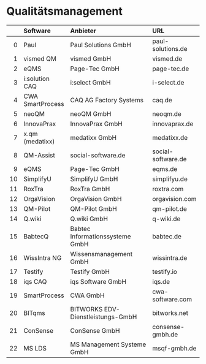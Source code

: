 # Qualitätsmanagement

|    | Software         | Anbieter                          | URL                |
|---:|:-----------------|:----------------------------------|:-------------------|
|  0 | Paul             | Paul Solutions GmbH               | paul-solutions.de  |
|  1 | vismed QM        | vismed GmbH                       | vismed.de          |
|  2 | eQMS             | Page-Tec GmbH                     | page-tec.de        |
|  3 | i:solution CAQ   | i:select GmbH                     | i-select.de        |
|  4 | CWA SmartProcess | CAQ AG Factory Systems            | caq.de             |
|  5 | neoQM            | neoQM GmbH                        | neoqm.de           |
|  6 | InnovaPrax       | InnovaPrax GmbH                   | innovaprax.de      |
|  7 | x.qm (medatixx)  | medatixx GmbH                     | medatixx.de        |
|  8 | QM-Assist        | social-software.de                | social-software.de |
|  9 | eQMS             | Page-Tec GmbH                     | eqms.de            |
| 10 | SimplifyU        | SimplifyU GmbH                    | simplifyu.de       |
| 11 | RoxTra           | RoxTra GmbH                       | roxtra.com         |
| 12 | OrgaVision       | OrgaVision GmbH                   | orgavision.com     |
| 13 | QM-Pilot         | QM-Pilot GmbH                     | qm-pilot.de        |
| 14 | Q.wiki           | Q.wiki GmbH                       | q-wiki.de          |
| 15 | BabtecQ          | Babtec Informationssysteme GmbH   | babtec.de          |
| 16 | WissIntra NG     | Wissensmanagement GmbH            | wissintra.de       |
| 17 | Testify          | Testify GmbH                      | testify.io         |
| 18 | iqs CAQ          | iqs Software GmbH                 | iqs.de             |
| 19 | SmartProcess     | CWA GmbH                          | cwa-software.com   |
| 20 | BITqms           | BITWORKS EDV-Dienstleistungs-GmbH | bitworks.net       |
| 21 | ConSense         | ConSense GmbH                     | consense-gmbh.de   |
| 22 | MS LDS           | MS Management Systeme GmbH        | msqf-gmbh.de       |
